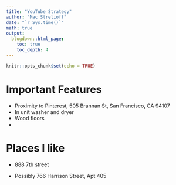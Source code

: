 ```yaml
---
title: "YouTube Strategy"
author: "Mac Strelioff"
date: "`r Sys.time()`"
math: true
output:
  blogdown::html_page:
    toc: true
    toc_depth: 4
---
```


```r
knitr::opts_chunk$set(echo = TRUE)
```

# Important Features

- Proximity to Pinterest, 505 Brannan St, San Francisco, CA 94107
- In unit washer and dryer
- Wood floors
- 



# Places I like

- 888 7th street

- Possibly 766 Harrison Street, Apt 405
















